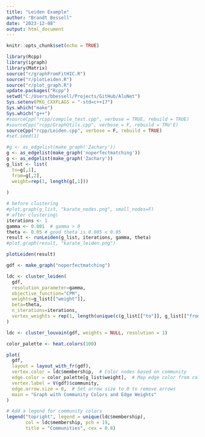 ```yaml
---
title: "Leiden Example"
author: "Brandt Bessell"
date: "2023-12-08"
output: html_document
---
```


```r
knitr::opts_chunk$set(echo = TRUE)
```

```r
library(Rcpp)
library(igraph)
library(Matrix)
source("r/graphFromFitHIC.R")  
source("r/plotLeiden.R")
source("r/plot_graph.R")
update.packages("Rcpp")
setwd("C:/Users/bbessell/Projects/GitHub/AluNet")
Sys.setenv(PKG_CXXFLAGS = "-std=c++17")
Sys.which("make") 
Sys.which("g++")
#sourceCpp("rcpp/compile_test.cpp", verbose = TRUE, rebuild = TRUE)
#sourceCpp("rcpp/GraphUtils.cpp", verbose = F, rebuild = TRU'E)
sourceCpp("rcpp/Leiden.cpp", verbose = F, rebuild = TRUE)
#set.seed(1)
```

```r
#g <- as_edgelist(make_graph('Zachary'))
g <- as_edgelist(make_graph('noperfectmatching'))
g <- as_edgelist(make_graph('Zachary'))
g_list <- list(
  to=g[,1],
  from=g[,2],
  weight=rep(1, length(g[,1]))
  
)

# before clustering
#plot.graph(g_list, "karate_nodes.png", small_nodes=F)
# after clustering\
iterations <- 1
gamma <- 0.001  # gamma > 0
theta <- 0.05 # good theta is 0.005 < 0.05
result <- runLeiden(g_list, iterations, gamma, theta)
#plot.graph(result, "karate_leiden.png")

```

```r
plotLeiden(result)
```


```r
gdf <- make_graph("noperfectmatching")

ldc <- cluster_leiden(
  gdf,
  resolution_parameter=gamma,
  objective_function="CPM",
  weights=g_list[["weight"]],
  beta=theta,
  n_iterations=iterations,
  vertex_weights = rep(1, length(unique(c(g_list[["to"]], g_list[["from"]]))))
)

ldc <- cluster_louvain(gdf, weights = NULL, resolution = 1)

color_palette <- heat.colors(100)

plot(
  gdf,
  layout = layout_with_fr(gdf),
  vertex.color = ldc$membership,  # Color nodes based on community
  edge.color = color_palette[g_list$weight],  # Map edge color from cold to hot
  vertex.label = V(gdf)$community,
  edge.arrow.size = 0,  # Set arrow size to 0 to remove arrows
  main = "Graph with Community Colors and Edge Weights"
)

# Add a legend for community colors
legend("topright", legend = unique(ldc$membership),
       col = ldc$membership, pch = 19,
       title = "Communities", cex = 0.8)
```

